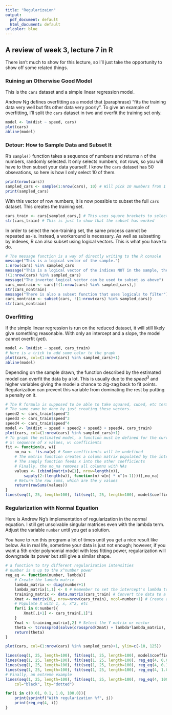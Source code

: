 ```yaml
---
title: "Regularizaion"
output:
  pdf_document: default
  html_document: default
urlcolor: blue
---
```

<!-- Find latest version at https://github.com/sjchiass/rlang_coursera -->
## A review of week 3, lecture 7 in R

There isn't much to show for this lecture, so I'll just take the opportunity to show off some related things.

### Ruining an Otherwise Good Model

This is the `cars` dataset and a simple linear regression model.

Andrew Ng defines overfitting as a model that (paraphrase) "fits the training data very well but fits other data very poorly". To give an example of overfitting, I'll split the `cars` dataset in two and overfit the training set only.

```r
model <- lm(dist ~ speed, cars) 
plot(cars) 
abline(model) 
```

### Detour: How to Sample Data and Subset It

R's `sample()` function takes a sequence of numbers and returns `n` of the numbers, randomly selected. It only selects numbers, not rows, so you will have to then subset your data yourself. I know the `cars` dataset has 50 obsevations, so here is how I only select 10 of them.

```r
print(nrow(cars))
sampled_cars <- sample(1:nrow(cars), 10) # Will pick 10 numbers from 1 to nrow(cars)
print(sampled_cars)
```

With this vector of row numbers, it is now possible to subset the full `cars` dataset. This creates the training set.

```r
cars_train <- cars[sampled_cars,] # This uses square brackets to select the sampled rows
str(cars_train) # This is just to show that the subset has worked
```

In order to select the non-training set, the same process cannot be repeated as-is. Instead, a workaround is necessary. As well as subsetting by indexes, R can also subset using logical vectors. This is what you have to do.

```r
# The message function is a way of directly writing to the R console
message("This is a logical vector of the sample.")
1:nrow(cars) %in% sampled_cars
message("This is a logical vector of the indices NOT in the sample, the inverse of the above.")
!(1:nrow(cars) %in% sampled_cars)
message("The inverted logical vector can be used to subset as above")
cars_nontrain <- cars[!(1:nrow(cars) %in% sampled_cars),]
str(cars_nontrain)
message("There is also a subset function that uses logicals to filter")
cars_nontrain <- subset(cars, !(1:nrow(cars) %in% sampled_cars))
str(cars_nontrain)
```

### Overfitting

If the simple linear regression is run on the reduced dataset, it will still likely give something reasonable. With only an intercept and a slope, the model cannot overfit (yet).

```r
model <- lm(dist ~ speed, cars_train) 
# Here is a trick to add some color to the graph
plot(cars, col=(1:nrow(cars) %in% sampled_cars)+1) 
abline(model) 
```

Depending on the sample drawn, the function described by the estimated model can overfit the data by a lot. This is usually due to the $speed^3$ and higher variables giving the model a chance to zig-zag back to fit points. Regularization can prevent this variable from dominating the rest by putting a penalty on it.

```r
# The R formula is supposed to be able to take squared, cubed, etc terms.
# The same came be done by just creating these vectors.
speed2 <- cars_train$speed^2
speed3 <- cars_train$speed^3
speed4 <- cars_train$speed^4
model <- lm(dist ~ speed + speed2 + speed3 + speed4, cars_train) 
plot(cars, col=(1:nrow(cars) %in% sampled_cars)+1) 
# To graph the estimated model, a function must be defined for the curve function
# x: sequence of x values, w: coefficients
fit <- function(x, w){
    no_na <- !is.na(w) # Some coefficients will be undefined
    # The matrix function creates a column matrix populated by the intercept coefficient
    # The sapply function feeds x into the other coefficients
    # Finally, the no_na removes all columns with NAs
    values <- (cbind(matrix(w[1], nrow=length(x)), 
        sapply(2:(length(w)), function(n) w[n] * x^(n-1))))[,no_na]
    # Return the row sums, which are the y values
    return(rowSums(values))
}
lines(seq(1, 25, length=100), fit(seq(1, 25, length=100), model$coefficients), col="blue")
```

### Regularization with Normal Equation

Here is Andrew Ng's implementation of regularization in the normal equation. I still get unsolvable singular matrices even with the lambda term. Adjust the variable `number` until you get a solution.

You have to run this program a lot of times until you get a nice result like below. As in real life, sometime your data is just not enough; however, if you want a 5th order polynomial model with less fitting power, regularization will downgrade its power but still give a similar shape.

```r
# a function to try different regularization intensities
# number is x up to the x^number power
reg_eq <- function(number, lambda){
    # Create the lambda matrix
    lambda_matrix <- diag(number+1)
    lambda_matrix[1,1] <- 0 # Remember to set the intercept's lambda to zero
    training_matrix <- data.matrix(cars_train) # Convert the data to a matrix
    Xmat <- matrix(0L, nrow=nrow(cars_train), ncol=number+1) # Create an empty matrix to start
    # Populate X with 1, x, x^2, etc
    for(i in 0:number){
        Xmat[,i+1] <- cars_train[,1]^i
    }
    Ymat <- training_matrix[,2] # Select the Y matrix or vector
    theta <- tcrossprod(solve(crossprod(Xmat) + lambda*lambda_matrix), Xmat) %*% Ymat
    return(theta)
}

plot(cars, col=(1:nrow(cars) %in% sampled_cars)+1, ylim=c(-10, 125))

lines(seq(1, 25, length=100), fit(seq(1, 25, length=100), model$coefficients), col="blue")
lines(seq(1, 25, length=100), fit(seq(1, 25, length=100), reg_eq(4, 0.01)), col="limegreen")
lines(seq(1, 25, length=100), fit(seq(1, 25, length=100), reg_eq(4, 0.1)), col="gold")
lines(seq(1, 25, length=100), fit(seq(1, 25, length=100), reg_eq(4, 1.0)), col="hotpink")
# Finally, an extreme example
lines(seq(1, 25, length=100), fit(seq(1, 25, length=100), reg_eq(4, 100.0)), 
    col="black", lty="dotted")

for(i in c(0.01, 0.1, 1.0, 100.0)){
    print(sprintf("With regularization %f", i))
    print(reg_eq(4, i))   
}
```